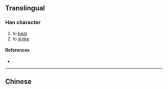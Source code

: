 {{character info/new}}
{{also|撾}}
==Translingual==

===Han character===
{{Han char|rn=64|rad=手|as=06|sn=9|four=|canj=QYDI|ids=⿰扌过}}

# to [[beat]]
# to [[strike]]

====References====
* {{Han ref|kx=0434.241|hdz=31867.040|uh=631D|ud=25373}}

----

==Chinese==
{{zh-see|撾}}